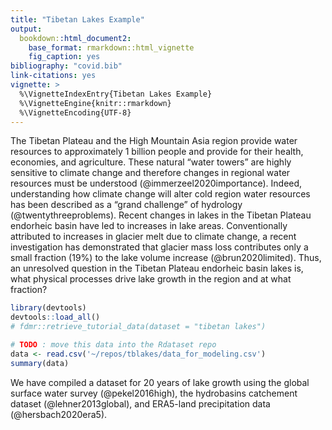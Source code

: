 ```yaml
---
title: "Tibetan Lakes Example"
output: 
  bookdown::html_document2:
    base_format: rmarkdown::html_vignette
    fig_caption: yes
bibliography: "covid.bib"
link-citations: yes
vignette: >
  %\VignetteIndexEntry{Tibetan Lakes Example}
  %\VignetteEngine{knitr::rmarkdown}
  %\VignetteEncoding{UTF-8}
---
```


The Tibetan Plateau and the High Mountain Asia region provide water resources to approximately 1 billion people and provide for their health, economies, and agriculture. These natural “water towers” are highly sensitive to climate change and therefore changes in regional water resources must be understood (@immerzeel2020importance). Indeed, understanding how climate change will alter cold region water resources has been described as a “grand challenge” of hydrology (@twentythreeproblems). Recent changes in lakes in the Tibetan Plateau endorheic basin  have led to increases in lake areas. Conventionally attributed to increases in glacier melt due to climate change, a recent investigation has demonstrated that glacier mass loss contributes only a small fraction (19%) to the lake volume increase (@brun2020limited). Thus, an unresolved question in the Tibetan Plateau endorheic basin lakes is, what physical processes drive lake growth in the region and at what fraction?

```r
library(devtools)
devtools::load_all()
# fdmr::retrieve_tutorial_data(dataset = "tibetan lakes")

# TODO : move this data into the Rdataset repo
data <- read.csv('~/repos/tblakes/data_for_modeling.csv')
summary(data)
```

We have compiled a dataset for 20 years of lake growth using the global surface water survey (@pekel2016high), the hydrobasins catchement dataset (@lehner2013global), and ERA5-land precipitation data (@hersbach2020era5).
